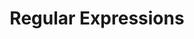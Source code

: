 ---
id: "q_php_hard_017"
questionType: "MULTIPLE_CHOICE"
title: "Regular Expressions"
description: "Which function performs a regular expression match?"
difficulty: "HARD"
category: "PHP"
options:
  - "preg_match()"
  - "regex_match()"
  - "match()"
  - "pattern_match()"
correctAnswer: 0
---